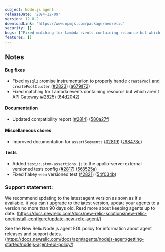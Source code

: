 ```yaml
---
subject: Node.js agent
releaseDate: '2024-12-09'
version: 12.8.2
downloadLink: 'https://www.npmjs.com/package/newrelic'
security: []
bugs: ["Fixed matching for Lambda events containing resource but which aren't API Gateway","Fixed `mysql2` promise instrumentation to properly handle `createPool` and `createPoolCluster`"]
features: []
---
```


## Notes

#### Bug fixes

* Fixed `mysql2` promise instrumentation to properly handle `createPool` and `createPoolCluster` ([#2823](https://github.com/newrelic/node-newrelic/pull/2823)) ([a679872](https://github.com/newrelic/node-newrelic/commit/a6798723b7d282d56a01f7ad9f7c8deb70ca525d))
* Fixed matching for Lambda events containing resource but which aren't API Gateway ([#2825](https://github.com/newrelic/node-newrelic/pull/2825)) ([64d2042](https://github.com/newrelic/node-newrelic/commit/64d2042e673aae9ea65ecca3b6d122d0a303ad0f))

#### Documentation

* Updated compatibility report ([#2814](https://github.com/newrelic/node-newrelic/pull/2814)) ([580a27f](https://github.com/newrelic/node-newrelic/commit/580a27fb7bda92b55748a0dc54baf07dd91aecb6))

#### Miscellaneous chores

* Improved documentation for `assertSegments` ([#2819](https://github.com/newrelic/node-newrelic/pull/2819)) ([298473c](https://github.com/newrelic/node-newrelic/commit/298473ca4a3c3219dba9d007bbcb0287ca60e264))

#### Tests

* Added `test/custom-assertions.js` to the apollo-server external versioned tests config ([#2817](https://github.com/newrelic/node-newrelic/pull/2817)) ([568525a](https://github.com/newrelic/node-newrelic/commit/568525ae174f02365b9868a1fe3c7fb0dac3977f))
* Fixed flakey `when` versioned test ([#2821](https://github.com/newrelic/node-newrelic/pull/2821)) ([54f034b](https://github.com/newrelic/node-newrelic/commit/54f034bbf6918420874f10ed87656dcd0171317e))


### Support statement:

We recommend updating to the latest agent version as soon as it's available. If you can't upgrade to the latest version, update your agents to a version no more than 90 days old. Read more about keeping agents up to date. (https://docs.newrelic.com/docs/new-relic-solutions/new-relic-one/install-configure/update-new-relic-agent/)

See the New Relic Node.js agent EOL policy for information about agent releases and support dates. (https://docs.newrelic.com/docs/apm/agents/nodejs-agent/getting-started/nodejs-agent-eol-policy/)